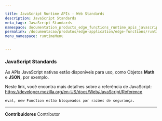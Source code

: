 ```yaml
---

title: JavaScript Runtime APIs - Web Standards
description: JavaScript Standards
meta_tags: JavaScript Standards
namespace: documentation_products_edge_functions_runtime_apis_javascript_webstandards
permalink: /documentacao/produtos/edge-application/edge-functions/runtime-apis/javascript/web-standards/
menu_namespace: runtimeMenu


---
```


### JavaScript Standards

As APIs JavaScript nativas estão disponíveis para uso, como Objetos **Math** e **JSON**, por exemplo.

Neste link, você encontra mais detalhes sobre a referência de JavaScript: https://developer.mozilla.org/en-US/docs/Web/JavaScript/Reference

    eval, new Function estão bloqueados por razões de segurança.





---


**Contribuidores** <ContributorList>Contributor</ContributorList>
